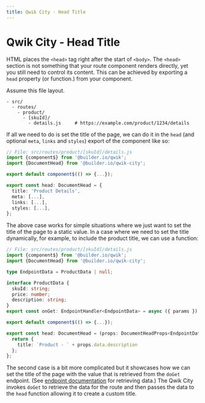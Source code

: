 ```yaml
---
title: Qwik City - Head Title
---
```


#  Qwik City - Head Title

HTML places the `<head>` tag right after the start of `<body>`. The `<head>` section is not something that your route component renders directly, yet you still need to control its content. This can be achieved by exporting a `head` property (or function.) from your component.


Assume this file layout.
```
- src/
  - routes/
    - product/
      - [skuId]/
        - details.js     # https://example.com/product/1234/details
```

If all we need to do is set the title of the page, we can do it in the `head` (and optional `meta`, `links` and `styles`) export of the component like so:
```typescript
// File: src/routes/product/[skuId]/details.js
import {component$} from '@builder.io/qwik';
import {DocumentHead} from '@builder.io/qwik-city';

export default component$(() => {...});

export const head: DocumentHead = {
  title: 'Product Details',
  meta: [...],
  links: [...],
  styles: [...],
};
```

The above case works for simple situations where we just want to set the title of the page to a static value. In a case where we need to set the title dynamically, for example, to include the product title, we can use a function:

```typescript
// File: src/routes/product/[skuId]/details.js
import {component$} from '@builder.io/qwik';
import {DocumentHead} from '@builder.io/qwik-city';

type EndpointData = ProductData | null;

interface ProductData {
  skuId: string;
  price: number;
  description: string;
}
export const onGet: EndpointHandler<EndpointData> = async ({ params }) => { ... };

export default component$(() => {...});

export const head: DocumentHead = (props: DocumentHeadProps<EndpointData>): ResolvedDocumentHead => {
  return {
    title: `Product - ` + props.data.description
  };
};
```

The second case is a bit more complicated but it showcases how we can set the title of the page with the value that is retrieved from the `doGet` endpoint. (See [endpoint documentation](/qwikcity/endpoint/data) for retrieving data.) The Qwik City invokes `doGet` to retrieve the data for the route and then passes the data to the `head` function allowing it to create a custom title.